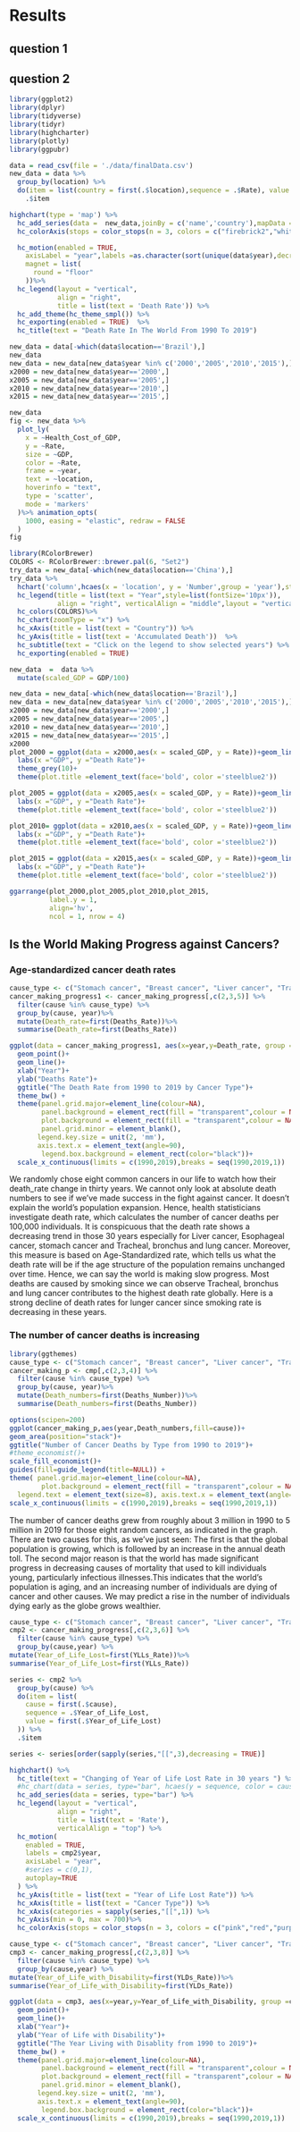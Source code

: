 # Results

## question 1

## question 2
```r
library(ggplot2)
library(dplyr)
library(tidyverse)
library(tidyr)
library(highcharter)
library(plotly)
library(ggpubr)
```

```r
data = read_csv(file = './data/finalData.csv')
new_data = data %>% 
  group_by(location) %>%
  do(item = list(country = first(.$location),sequence = .$Rate), value = first(.$Rate))%>%
    .$item

highchart(type = 'map') %>%
  hc_add_series(data =  new_data,joinBy = c('name','country'),mapData = worldgeojson,  dataLabels = list(enabled = TRUE, format = "{point.properties.postalcode}"))  %>%
  hc_colorAxis(stops = color_stops(n = 3, colors = c("firebrick2","white","dodgerblue3")))  %>%

  hc_motion(enabled = TRUE,
    axisLabel = "year",labels =as.character(sort(unique(data$year),decreasing = FALSE)),
    magnet = list(
      round = "floor" 
    ))%>% 
  hc_legend(layout = "vertical", 
            align = "right",
            title = list(text = 'Death Rate')) %>%
  hc_add_theme(hc_theme_smpl()) %>%
  hc_exporting(enabled = TRUE)  %>%
  hc_title(text = "Death Rate In The World From 1990 To 2019")

```
```r
new_data = data[-which(data$location=='Brazil'),]
new_data
new_data = new_data[new_data$year %in% c('2000','2005','2010','2015'),]
x2000 = new_data[new_data$year=='2000',]
x2005 = new_data[new_data$year=='2005',]
x2010 = new_data[new_data$year=='2010',]
x2015 = new_data[new_data$year=='2015',]
```
```r
new_data
fig <- new_data %>%
  plot_ly(
    x = ~Health_Cost_of_GDP, 
    y = ~Rate, 
    size = ~GDP, 
    color = ~Rate,
    frame = ~year, 
    text = ~location, 
    hoverinfo = "text",
    type = 'scatter',
    mode = 'markers'
  )%>% animation_opts(
    1000, easing = "elastic", redraw = FALSE
  )
fig
```
```r
library(RColorBrewer)
COLORS <- RColorBrewer::brewer.pal(6, "Set2")
try_data = new_data[-which(new_data$location=='China'),]
try_data %>%
  hchart('column',hcaes(x = 'location', y = 'Number',group = 'year'),stacking="year") %>%
  hc_legend(title = list(text = "Year",style=list(fontSize='10px')),
            align = "right", verticalAlign = "middle",layout = "vertical",floating=FALSE) %>%
  hc_colors(COLORS)%>%
  hc_chart(zoomType = "x") %>%
  hc_xAxis(title = list(text = "Country")) %>%
  hc_yAxis(title = list(text = 'Accumulated Death'))  %>%
  hc_subtitle(text = "Click on the legend to show selected years") %>%
  hc_exporting(enabled = TRUE)
```
```r
new_data  =  data %>%
  mutate(scaled_GDP = GDP/100)

new_data = new_data[-which(new_data$location=='Brazil'),]
new_data = new_data[new_data$year %in% c('2000','2005','2010','2015'),]
x2000 = new_data[new_data$year=='2000',]
x2005 = new_data[new_data$year=='2005',]
x2010 = new_data[new_data$year=='2010',]
x2015 = new_data[new_data$year=='2015',]
x2000
plot_2000 = ggplot(data = x2000,aes(x = scaled_GDP, y = Rate))+geom_line(colour="#FF9999")+geom_point(colour="#FF9999")+ggtitle("Death Rate by GDP in 2000") +
  labs(x ="GDP", y ="Death Rate")+
  theme_grey(10)+
  theme(plot.title =element_text(face='bold', color ='steelblue2'))

plot_2005 = ggplot(data = x2005,aes(x = scaled_GDP, y = Rate))+geom_line( colour="#E69F00")+geom_point(colour="#E69F00")+ggtitle("Death Rate by GDP in 2005") +
  labs(x ="GDP", y ="Death Rate")+
  theme(plot.title =element_text(face='bold', color ='steelblue2'))

plot_2010= ggplot(data = x2010,aes(x = scaled_GDP, y = Rate))+geom_line(colour="#F0E442")+geom_point(colour="#F0E442")+ggtitle("Death Rate by GDP in 2010") +
  labs(x ="GDP", y ="Death Rate")+
  theme(plot.title =element_text(face='bold', color ='steelblue2'))

plot_2015 = ggplot(data = x2015,aes(x = scaled_GDP, y = Rate))+geom_line(colour="#CC79A7")+geom_point(colour="#CC79A7")+ggtitle("Death Rate by GDP in 2015") +
  labs(x ="GDP", y ="Death Rate")+
  theme(plot.title =element_text(face='bold', color ='steelblue2'))

ggarrange(plot_2000,plot_2005,plot_2010,plot_2015, 
          label.y = 1,
          align='hv',
          ncol = 1, nrow = 4)
```

## Is the World Making Progress against Cancers?
### Age-standardized cancer death rates

```r
cause_type <- c("Stomach cancer", "Breast cancer", "Liver cancer", "Tracheal, bronchus, and lung cancer", "Nasopharynx cancer", "Esophageal cancer", "Kidney cancer", "Mesothelioma")
cancer_making_progress1 <- cancer_making_progress[,c(2,3,5)] %>% 
  filter(cause %in% cause_type) %>%
  group_by(cause, year)%>%  
  mutate(Death_rate=first(Deaths_Rate))%>% 
  summarise(Death_rate=first(Deaths_Rate))
```  


```r
ggplot(data = cancer_making_progress1, aes(x=year,y=Death_rate, group =cause ,color=cause,shape=cause))+
  geom_point()+
  geom_line()+
  xlab("Year")+ 
  ylab("Deaths Rate")+
  ggtitle("The Death Rate from 1990 to 2019 by Cancer Type")+
  theme_bw() +
  theme(panel.grid.major=element_line(colour=NA),
        panel.background = element_rect(fill = "transparent",colour = NA),
        plot.background = element_rect(fill = "transparent",colour = NA),
        panel.grid.minor = element_blank(),
       legend.key.size = unit(2, 'mm'),
       axis.text.x = element_text(angle=90),
        legend.box.background = element_rect(color="black"))+
  scale_x_continuous(limits = c(1990,2019),breaks = seq(1990,2019,1))


```
We randomly chose eight common cancers in our life to watch how their death_rate change in thirty years. We cannot only look at absolute death numbers to see if we've made success in the fight against cancer. It doesn't explain the world's population expansion. Hence, health statisticians investigate death rate, which calculates the number of cancer deaths per 100,000 individuals. It is conspicuous that the death rate shows a decreasing trend in those 30 years especially for Liver cancer, Esophageal cancer, stomach cancer and Tracheal, bronchus and lung cancer. Moreover, this measure is based on Age-Standardized rate, which tells us what the death rate will be if the age structure of the population remains unchanged over time. Hence, we can say the world is making slow progress. Most deaths are caused by smoking since we can observe Tracheal, bronchus and lung cancer contributes to the highest death rate globally. Here is a strong decline of death rates for lunger cancer since smoking rate is decreasing in these years.




### The number of cancer deaths is increasing 
```r
library(ggthemes)
cause_type <- c("Stomach cancer", "Breast cancer", "Liver cancer", "Tracheal, bronchus, and lung cancer", "Nasopharynx cancer", "Esophageal cancer", "Kidney cancer", "Mesothelioma")
cancer_making_p <- cmp[,c(2,3,4)] %>% 
  filter(cause %in% cause_type) %>%
  group_by(cause, year)%>% 
  mutate(Death_numbers=first(Deaths_Number))%>% 
  summarise(Death_numbers=first(Deaths_Number))
```
```r
options(scipen=200)
ggplot(cancer_making_p,aes(year,Death_numbers,fill=cause))+
geom_area(position="stack")+
ggtitle("Number of Cancer Deaths by Type from 1990 to 2019")+
#theme_economist()+
scale_fill_economist()+
guides(fill=guide_legend(title=NULL)) +
theme( panel.grid.major=element_line(colour=NA),
        plot.background = element_rect(fill = "transparent",colour = NA),
  legend.text = element_text(size=8), axis.text.x = element_text(angle=90))+
scale_x_continuous(limits = c(1990,2019),breaks = seq(1990,2019,1))
```
The number of cancer deaths grew from roughly about 3 million in 1990 to 5 million in 2019 for those eight random cancers, as indicated in the graph.
There are two causes for this, as we've just seen: The first is that the global population is growing, which is followed by an increase in the annual death toll.
The second major reason is that the world has made significant progress in decreasing causes of mortality that used to kill individuals young, particularly infectious illnesses.This indicates that the world's population is aging, and an increasing number of individuals are dying of cancer and other causes.
We may predict a rise in the number of individuals dying early as the globe grows wealthier.



```r
cause_type <- c("Stomach cancer", "Breast cancer", "Liver cancer", "Tracheal, bronchus, and lung cancer", "Nasopharynx cancer", "Esophageal cancer", "Kidney cancer", "Mesothelioma")
cmp2 <- cancer_making_progress[,c(2,3,6)] %>% 
  filter(cause %in% cause_type) %>%
  group_by(cause,year) %>% 
mutate(Year_of_Life_Lost=first(YLLs_Rate))%>% 
summarise(Year_of_Life_Lost=first(YLLs_Rate))
```


```r
series <- cmp2 %>% 
  group_by(cause) %>% 
  do(item = list(
    cause = first(.$cause),
    sequence = .$Year_of_Life_Lost,
    value = first(.$Year_of_Life_Lost)
  )) %>% 
  .$item

series <- series[order(sapply(series,"[[",3),decreasing = TRUE)]
```


```r
highchart() %>%
  hc_title(text = "Changing of Year of Life Lost Rate in 30 years ") %>%
  #hc_chart(data = series, type="bar", hcaes(y = sequence, color = cause)) %>%
  hc_add_series(data = series, type="bar") %>% 
  hc_legend(layout = "vertical",
            align = "right",
            title = list(text = 'Rate'),
            verticalAlign = "top") %>%
  hc_motion(
    enabled = TRUE,
    labels = cmp2$year,
    axisLabel = "year",
    #series = c(0,1),
    autoplay=TRUE
  ) %>%
  hc_yAxis(title = list(text = "Year of Life Lost Rate")) %>%
  hc_xAxis(title = list(text = "Cancer Type")) %>%
  hc_xAxis(categories = sapply(series,"[[",1)) %>%
  hc_yAxis(min = 0, max = 700)%>%
  hc_colorAxis(stops = color_stops(n = 3, colors = c("pink","red","purple")))

```




```r
cause_type <- c("Stomach cancer", "Breast cancer", "Liver cancer", "Tracheal, bronchus, and lung cancer", "Nasopharynx cancer", "Esophageal cancer", "Kidney cancer", "Mesothelioma")
cmp3 <- cancer_making_progress[,c(2,3,8)] %>% 
  filter(cause %in% cause_type) %>%
  group_by(cause,year) %>% 
mutate(Year_of_Life_with_Disability=first(YLDs_Rate))%>% 
summarise(Year_of_Life_with_Disability=first(YLDs_Rate))
```

```r
ggplot(data = cmp3, aes(x=year,y=Year_of_Life_with_Disability, group =cause ,color=cause,shape=cause))+
  geom_point()+
  geom_line()+
  xlab("Year")+ 
  ylab("Year of Life with Disability")+
  ggtitle("The Year Living with Disablity from 1990 to 2019")+
  theme_bw() +
  theme(panel.grid.major=element_line(colour=NA),
        panel.background = element_rect(fill = "transparent",colour = NA),
        plot.background = element_rect(fill = "transparent",colour = NA),
        panel.grid.minor = element_blank(),
       legend.key.size = unit(2, 'mm'),
       axis.text.x = element_text(angle=90),
        legend.box.background = element_rect(color="black"))+
  scale_x_continuous(limits = c(1990,2019),breaks = seq(1990,2019,1))


```
